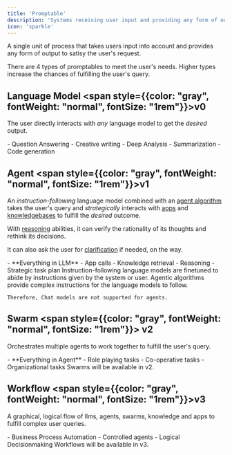```yaml
---
title: 'Promptable'
description: 'Systems receiving user input and providing any form of output.'
icon: 'sparkle'
---
```


A single unit of process that takes users input into account and provides any form of output to satisy the user's request.

There are 4 types of promptables to meet the user's needs. Higher types increase the chances of fulfilling the user's query.

## <Icon size={24} icon="sparkles" iconType="solid" /> Language Model  <span style={{color: "gray", fontWeight: "normal", fontSize: "1rem"}}>v0</span>
The user directly interacts with *any* language model to get the *desired* output.

<Accordion title="Tasks it can tackle" defaultOpen={true}>
- <span><Icon icon="messages" iconType="solid" /> Question Answering</span>
- <span><Icon icon="pen-fancy" iconType="solid" /> Creative writing</span>
- <span><Icon icon="magnifying-glass" iconType="solid" /> Deep Analysis</span>
- <span><Icon icon="pen" iconType="solid" /> Summarization</span>
- <span><Icon icon="code" iconType="solid" /> Code generation</span>
</Accordion>

## <Icon size={24} icon="robot" iconType="solid" /> Agent <span style={{color: "gray", fontWeight: "normal", fontSize: "1rem"}}>v1</span>

An *instruction-following* language model combined with an [agent algorithm]() takes the user's query and *strategically* interacts with [apps]() and [knowledgebases]() to fulfill the *desired* outcome. 

With [reasoning]() abilities, it can verify the rationality of its thoughts and rethink its decisions.

It can also ask the user for [clarification]() if needed, on the way.

<Accordion title="Tasks it can tackle" defaultOpen={true}>
- **Everything in LLM**
- <span><Icon icon="play" iconType="solid" /> App calls</span>
- <span><Icon icon="book-open" iconType="solid" /> Knowledge retrieval</span>
- <span><Icon icon="messages-question" iconType="solid" /> Reasoning</span>
- <span><Icon icon="list-tree" iconType="solid" /> Strategic task plan</span>
</Accordion>

<Note>
    Instruction-following language models are finetuned to abide by instructions given by the system or user. Agentic algorithms provide complex instructions for the language models to follow.

    Therefore, Chat models are not supported for agents.
</Note>

## <Icon size={24} icon="users" iconType="solid" /> Swarm <span style={{color: "gray", fontWeight: "normal", fontSize: "1rem"}}> v2</span>

Orchestrates multiple agents to work together to fulfill the user's query.

<Accordion title="Tasks it can tackle" defaultOpen={true}>
- **Everything in Agent**
- <span><Icon icon="briefcase" iconType="solid" /> Role playing tasks</span>
- <span><Icon icon="handshake" iconType="solid" /> Co-operative tasks</span>
- <span><Icon icon="sitemap" iconType="solid" /> Organizational tasks</span>
</Accordion>

<Info>
    Swarms will be available in v2.
</Info>

## <Icon size={24} icon="diagram-project" iconType="solid" /> Workflow <span style={{color: "gray", fontWeight: "normal", fontSize: "1rem"}}>v3</span>

A graphical, logical flow of llms, agents, swarms, knowledge and apps to fulfill complex user queries.

<Accordion title="Tasks it can tackle" defaultOpen={true}>
- <span><Icon icon="arrow-progress" iconType="solid" /> Business Process Automation</span>
- <span><Icon icon="joystick" iconType="solid" /> Controlled agents</span>
- <span><Icon icon="circles-overlap" iconType="solid" /> Logical Decisionmaking</span>
</Accordion>

<Info>
    Workflows will be available in v3.
</Info>

